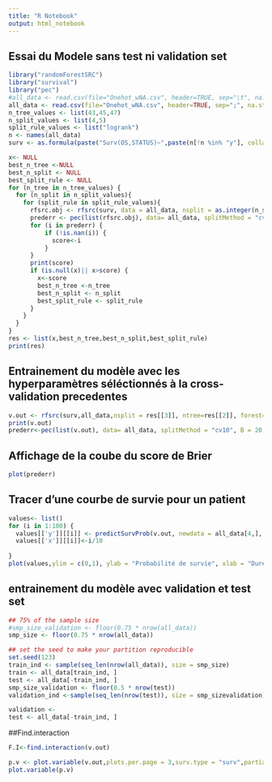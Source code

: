 ```yaml
---
title: "R Notebook"
output: html_notebook
---
```

## Essai du Modele sans test ni validation set

```r
library("randomForestSRC")
library("survival")
library("pec")
#all_data <- read.csv(file="Onehot_wNA.csv", header=TRUE, sep="\t", na.strings="NA", dec=",")
all_data <- read.csv(file="Onehot_wNA.csv", header=TRUE, sep=";", na.strings="NA", dec=",",row.names=1)[,-c(1)]
n_tree_values <- list(43,45,47)
n_split_values <- list(4,5)
split_rule_values <- list("logrank") 
n <- names(all_data)
surv <- as.formula(paste("Surv(OS,STATUS)~",paste(n[!n %in% "y"], collapse = " + ")))

x<- NULL
best_n_tree <-NULL
best_n_split <- NULL
best_split_rule <- NULL
for (n_tree in n_tree_values) {
  for (n_split in n_split_values){
    for (split_rule in split_rule_values){
      rfsrc.obj <- rfsrc(surv, data = all_data, nsplit = as.integer(n_split), ntree = n_tree, splitrule = split_rule)
      prederr <- pec(list(rfsrc.obj), data= all_data, splitMethod = "cv10", B = 20, reference = FALSE)$BootCvErr$rfsrc
      for (i in prederr) {
          if (!is.nan(i)) {
            score<-i
          }
      }
      print(score)
      if (is.null(x)|| x>score) {
        x<-score
        best_n_tree <-n_tree
        best_n_split <- n_split
        best_split_rule <- split_rule
      }
    }
  }
}
res <- list(x,best_n_tree,best_n_split,best_split_rule)
print(res)
```


## Entrainement du modèle avec les hyperparamètres séléctionnés à la cross-validation precedentes

```r
v.out <- rfsrc(surv,all_data,nsplit = res[[3]], ntree=res[[2]], forest=T, splitrule = res [[4]])
print(v.out)
prederr<-pec(list(v.out), data= all_data, splitMethod = "cv10", B = 20, reference = FALSE,maxtime = 400)
```
## Affichage de la coube du score de Brier
```r
plot(prederr)
```

## Tracer d'une courbe de survie pour un patient
```r
values<- list()
for (i in 1:100) {
  values[['y']][[i]] <- predictSurvProb(v.out, newdata = all_data[4,], times = i * 36,525)
  values[['x']][[i]]<-i/10
  
}
plot(values,ylim = c(0,1), ylab = "Probabilité de survie", xlab = "Durée en année")
```
## entrainement du modèle avec validation et test set 

```r


## 75% of the sample size
#smp_size_validation <- floor(0.75 * nrow(all_data))
smp_size <- floor(0.75 * nrow(all_data))

## set the seed to make your partition reproducible
set.seed(123)
train_ind <- sample(seq_len(nrow(all_data)), size = smp_size)
train <- all_data[train_ind, ]
test <- all_data[-train_ind, ]
smp_size_validation <- floor(0.5 * nrow(test))
validation_ind <-sample(seq_len(nrow(test)), size = smp_sizevalidation)

validation <-
test <- all_data[-train_ind, ]
```

##Find.interaction
```r
F.I<-find.interaction(v.out)

p.v <- plot.variable(v.out,plots.per.page = 3,surv.type = "surv",partial = TRUE, smooth.lines = TRUE,sorted = TRUE,granule = 5)
plot.variable(p.v)
```


